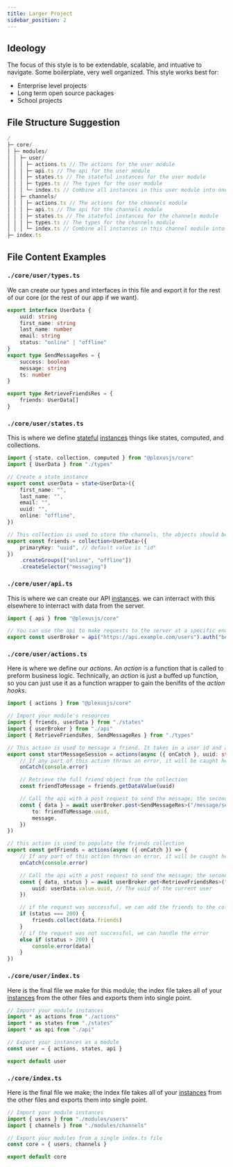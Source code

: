 ```yaml
---
title: Larger Project
sidebar_position: 2
---
```


## Ideology

The focus of this style is to be extendable, scalable, and intuative to navigate. Some boilerplate, very well organized. This style works best for:

<ul className="list">
	<li>Enterprise level projects</li>
	<li>Long term open source packages</li>
	<li>School projects</li>
</ul>

## File Structure Suggestion

```ts
/
├─ core/
│ ├─ modules/
│ │ ├─ user/
│ │ │ ├─ actions.ts // The actions for the user module
│ │ │ ├─ api.ts // The api for the user module
│ │ │ ├─ states.ts // The stateful instances for the user module
│ │ │ ├─ types.ts // The types for the user module
│ │ │ └─ index.ts // Combine all instances in this user module into one file
│ │ ├─ channels/
│ │ │ ├─ actions.ts // The actions for the channels module
│ │ │ ├─ api.ts // The api for the channels module
│ │ │ ├─ states.ts // The stateful instances for the channels module
│ │ │ ├─ types.ts // The types for the channels module
│ │ │ └─ index.ts // Combine all instances in this channel module into one file
├─ index.ts
```

## File Content Examples

### `./core/user/types.ts`

We can create our types and interfaces in this file and export it for the rest of our core (or the rest of our app if we want).

```ts
export interface UserData {
	uuid: string
	first_name: string
	last_name: number
	email: string
	status: "online" | "offline"
}
export type SendMessageRes = {
	success: boolean
	message: string
	ts: number
}

export type RetrieveFriendsRes = {
	friends: UserData[]
}
```

### `./core/user/states.ts`

This is where we define [stateful](/docs/getting-started/concepts#internal-terms) [instances](/docs/getting-started/concepts#internal-terms) things like states, computed, and collections.

```ts
import { state, collection, computed } from "@plexusjs/core"
import { UserData } from "./types"

// Create a state instance
export const userData = state<UserData>({
	first_name: "",
	last_name: "",
	email: "",
	uuid: "",
	online: "offline",
})

// This collection is used to store the channels, the objects should be of type ChannelData defined above
export const friends = collection<UserData>({
	primaryKey: "uuid", // default value is "id"
})
	.createGroups(["online", "offline"])
	.createSelector("messaging")
```

### `./core/user/api.ts`

This is where we can create our API [instances](/docs/getting-started/concepts#internal-terms). we can interract with this elsewhere to interract with data from the server.

```ts
import { api } from "@plexusjs/core"

// You can use the api to make requests to the server at a specific endpoint
export const userBroker = api("https://api.example.com/users").auth("bearer", "MySeCrEtToKeN")
```

### `./core/user/actions.ts`

Here is where we define our <i>actions</i>. An <i>action</i> is a function that is called to preform business logic. Technically, an <i>action</i> is just a buffed up function, so you can just use it as a function wrapper to gain the benifits of the <i>action hooks</i>.

```ts
import { actions } from "@plexusjs/core"

// Import your module's resources
import { friends, userData } from "./states"
import { userBroker } from "./api"
import { RetrieveFriendsRes, SendMessageRes } from "./types"

// This action is used to message a friend. It takes in a user id and an optional message. We can take that and proccess
export const startMessageSession = actions(async ({ onCatch }, uuid: string, message?: string) => {
	// If any part of this action throws an error, it will be caught here
	onCatch(console.error)

	// Retrieve the full friend object from the collection
	const friendToMessage = friends.getDataValue(uuid)

	// Call the api with a post request to send the message; the second param sent as a request body
	const { data } = await userBroker.post<SendMessageRes>("/message/send", {
		to: friendToMessage.uuid,
		message,
	})
})

// this action is used to populate the friends collection
export const getFriends = actions(async ({ onCatch }) => {
	// If any part of this action throws an error, it will be caught here
	onCatch(console.error)

	// Call the api with a post request to send the message; the second param sent as a url query
	const { data, status } = await userBroker.get<RetrieveFriendsRes>("/friends/of", {
		uuid: userData.value.uuid, // The uuid of the current user
	})

	// if the request was successful, we can add the friends to the collection
	if (status === 200) {
		friends.collect(data.friends)
	}
	// if the request was not successful, we can handle the error
	else if (status > 200) {
		console.error(data)
	}
})
```

### `./core/user/index.ts`

Here is the final file we make for this module; the index file takes all of your [instances](/docs/getting-started/concepts#internal-terms) from the other files and exports them into single point.

```ts
// Import your module instances
import * as actions from "./actions"
import * as states from "./states"
import * as api from "./api"

// Export your instances as a module
const user = { actions, states, api }

export default user
```

### `./core/index.ts`

Here is the final file we make; the index file takes all of your [instances](/docs/getting-started/concepts#internal-terms) from the other files and exports them into single point.

```ts
// Import your module instances
import { users } from "./modules/users"
import { channels } from "./modules/channels"

// Export your modules from a single index.ts file
const core = { users, channels }

export default core
```
